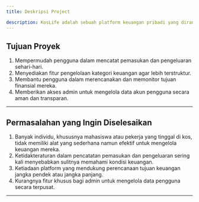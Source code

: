 ```yaml
---
title: Deskripsi Project

description: KosLife adalah sebuah platform keuangan pribadi yang dirancang khusus untuk membantu pengguna dalam mencatat, mengelola, dan memantau kondisi keuangan mereka secara efisien dan terorganisir. Proyek ini bertujuan untuk memberikan solusi praktis bagi individu, terutama yang tinggal di lingkungan kos atau memiliki aktivitas keuangan sederhana, agar mereka dapat dengan mudah mengelola pemasukan, pengeluaran, serta merencanakan tujuan finansial (goals).
---
```

Tujuan Proyek
---
1. Mempermudah pengguna dalam mencatat pemasukan dan pengeluaran sehari-hari.
2. Menyediakan fitur pengelolaan kategori keuangan agar lebih terstruktur.
3. Membantu pengguna dalam merencanakan dan memonitor tujuan finansial mereka.
4. Memberikan akses admin untuk mengelola data akun pengguna secara aman dan transparan.
---
Permasalahan yang Ingin Diselesaikan
---
1. Banyak individu, khususnya mahasiswa atau pekerja yang tinggal di kos, tidak memiliki alat yang sederhana namun efektif untuk mengelola keuangan mereka.
2. Ketidakteraturan dalam pencatatan pemasukan dan pengeluaran sering kali menyebabkan sulitnya memahami kondisi keuangan.
3. Ketiadaan platform yang mendukung perencanaan tujuan keuangan jangka pendek atau jangka panjang.
4. Kurangnya fitur khusus bagi admin untuk mengelola data pengguna secara terpusat.
---